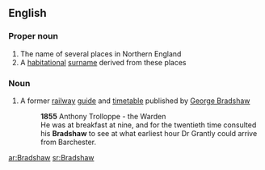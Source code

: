 ==English==

===Proper noun===
{{en-proper noun}}

# The name of several places in Northern England
# A [[habitational]] [[surname]] derived from these places

===Noun===
{{en-noun}}

#{{UK}} A former [[railway]] [[guide]] and [[timetable]] published by [[w:George Bradshaw|George Bradshaw]]
#:'''1855''' Anthony Trolloppe - the Warden
#:He was at breakfast at nine, and for the twentieth time consulted his '''Bradshaw''' to see at what earliest hour Dr Grantly could arrive from Barchester.

[[ar:Bradshaw]]
[[sr:Bradshaw]]
